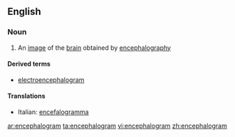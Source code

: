 ==English==

===Noun===
{{en-noun}}

#{{medicine}} An [[image]] of the [[brain]] obtained by [[encephalography]]

====Derived terms====
*[[electroencephalogram]]

====Translations====
{{top}}
*Italian: [[encefalogramma]] {{m}}
{{mid}}

{{bottom}}

[[ar:encephalogram]]
[[ta:encephalogram]]
[[vi:encephalogram]]
[[zh:encephalogram]]